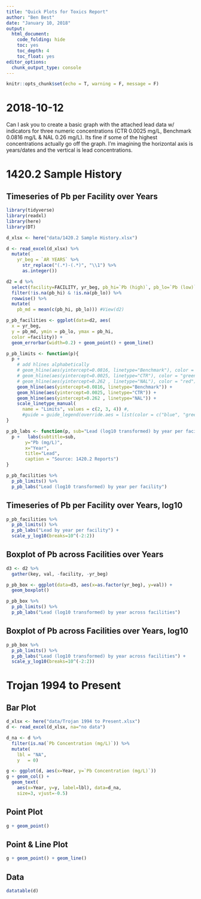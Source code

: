 ```yaml
---
title: "Quick Plots for Toxics Report"
author: "Ben Best"
date: "January 10, 2018"
output:
  html_document:
    code_folding: hide
    toc: yes
    toc_depth: 4
    toc_float: yes
editor_options: 
  chunk_output_type: console
---
```


```r
knitr::opts_chunk$set(echo = T, warning = F, message = F)
```

# 2018-10-12

Can I ask you to create a basic graph with the attached lead data w/ indicators for three numeric concentrations (CTR 0.0025 mg/L, Benchmark 0.0816 mg/L & NAL 0.26 mg/L). Its fine if some of the highest concentrations actually go off the graph.  I'm imagining the horizontal axis is years/dates and the vertical is lead concentrations.  


# 1420.2 Sample History

## Timeseries of Pb per Facility over Years

```r
library(tidyverse)
library(readxl)
library(here)
library(DT)

d_xlsx <- here("data/1420.2 Sample History.xlsx")

d <- read_excel(d_xlsx) %>%
  mutate(
    yr_beg = `AR YEARS` %>%
      str_replace("(.*)-(.*)", "\\1") %>%
      as.integer())

d2 = d %>%
  select(facility=FACILITY, yr_beg, pb_hi=`Pb (high)`, pb_lo=`Pb (low)`) %>%
  filter(!is.na(pb_hi) & !is.na(pb_lo)) %>%
  rowwise() %>%
  mutate(
    pb_md = mean(c(pb_hi, pb_lo))) #View(d2)

p_pb_facilities <- ggplot(data=d2, aes(
  x = yr_beg, 
  y = pb_md, ymin = pb_lo, ymax = pb_hi,
  color =facility)) +
  geom_errorbar(width=0.2) + geom_point() + geom_line()

p_pb_limits <- function(p){
  p +   
    # add hlines alphabetically
    # geom_hline(aes(yintercept=0.0816, linetype="Benchmark"), color = "blue") +
    # geom_hline(aes(yintercept=0.0025, linetype="CTR"), color = "green") +
    # geom_hline(aes(yintercept=0.262 , linetype="NAL"), color = "red") +
    geom_hline(aes(yintercept=0.0816, linetype="Benchmark")) +
    geom_hline(aes(yintercept=0.0025, linetype="CTR")) +
    geom_hline(aes(yintercept=0.262 , linetype="NAL")) +
    scale_linetype_manual(
      name = "Limits", values = c(2, 3, 4)) #, 
      #guide = guide_legend(override.aes = list(color = c("blue", "green", "red"))))
}

p_pb_labs <- function(p, sub="Lead (log10 transformed) by year per facility"){
  p +   labs(subtitle=sub, 
       y="Pb (mg/L)", 
       x="Year", 
       title="Lead", 
       caption = "Source: 1420.2 Reports")
}

p_pb_facilities %>% 
  p_pb_limits() %>%
  p_pb_labs("Lead (log10 transformed) by year per facility")
```

## Timeseries of Pb per Facility over Years, log10

```r
p_pb_facilities %>% 
  p_pb_limits() %>%
  p_pb_labs("Lead by year per facility") + 
  scale_y_log10(breaks=10^(-2:2))
```

## Boxplot of Pb across Facilities over Years

```r
d3 <- d2 %>%
  gather(key, val, -facility, -yr_beg)

p_pb_box <- ggplot(data=d3, aes(x=as.factor(yr_beg), y=val)) +
  geom_boxplot() 

p_pb_box %>% 
  p_pb_limits() %>%
  p_pb_labs("Lead (log10 transformed) by year across facilities")
```

## Boxplot of Pb across Facilities over Years, log10

```r
p_pb_box %>% 
  p_pb_limits() %>%
  p_pb_labs("Lead (log10 transformed) by year across facilities") + 
  scale_y_log10(breaks=10^(-2:2))
```


# Trojan 1994 to Present 

## Bar Plot

```r
d_xlsx <- here("data/Trojan 1994 to Present.xlsx")
d <- read_excel(d_xlsx, na="no data")

d_na <- d %>% 
  filter(is.na(`Pb Concentration (mg/L)`)) %>%
  mutate(
    lbl = "NA",
    y   = 0)

g <- ggplot(d, aes(x=Year, y=`Pb Concentration (mg/L)`))
g + geom_col() +
  geom_text(
    aes(x=Year, y=y, label=lbl), data=d_na,
    size=3, vjust=-0.5)
```

## Point Plot

```r
g + geom_point()
```

## Point & Line Plot

```r
g + geom_point() + geom_line()
```

## Data

```r
datatable(d)
```

